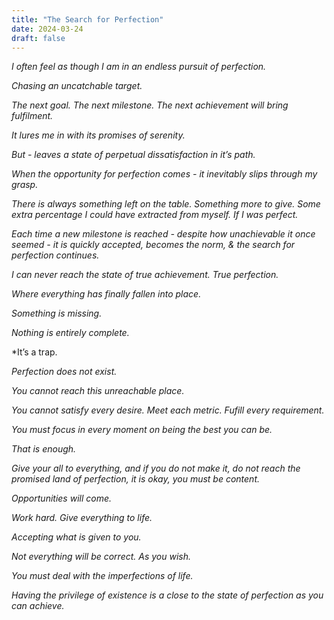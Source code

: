 ```yaml
---
title: "The Search for Perfection"
date: 2024-03-24
draft: false
---
```


*I often feel as though I am in an endless pursuit of perfection.*

*Chasing an uncatchable target.*

*The next goal. The next milestone. The next achievement will bring fulfilment.*

*It lures me in with its promises of serenity.*

*But - leaves a state of perpetual dissatisfaction in it’s path.*

*When the opportunity for perfection comes - it inevitably slips through my grasp.*

*There is always something left on the table. Something more to give. Some extra percentage I could have extracted from myself. If I was perfect.*

*Each time a new milestone is reached - despite how unachievable it once seemed - it is quickly accepted, becomes the norm, & the search for perfection continues.*

*I can never reach the state of true achievement. True perfection.*

*Where everything has finally fallen into place.*

*Something is missing.*

*Nothing is entirely complete.*

*It’s a trap.

*Perfection does not exist.*

*You cannot reach this unreachable place.*

*You cannot satisfy every desire. Meet each metric. Fufill every requirement.*

*You must focus in every moment on being the best you can be.*

*That is enough.*

*Give your all to everything, and if you do not make it, do not reach the promised land of perfection, it is okay, you must be content.*

*Opportunities will come.*

*Work hard. Give everything to life.*

*Accepting what is given to you.*

*Not everything will be correct. As you wish.*

*You must deal with the imperfections of life.*

*Having the privilege of existence is a close to the state of perfection as you can achieve.*




















